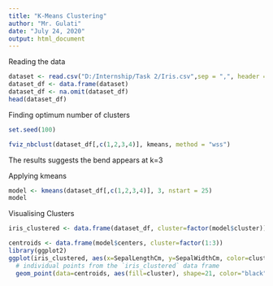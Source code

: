 ---
title: "K-Means Clustering"
author: "Mr. Gulati"
date: "July 24, 2020"
output: html_document
---
Reading the data

```{r}
dataset <- read.csv("D:/Internship/Task 2/Iris.csv",sep = ",", header = TRUE)
dataset_df <- data.frame(dataset)
dataset_df <- na.omit(dataset_df)
head(dataset_df)
```
Finding optimum number of clusters

```{r}
set.seed(100)

fviz_nbclust(dataset_df[,c(1,2,3,4)], kmeans, method = "wss")
```
The results suggests the bend appears at k=3

Applying kmeans
```{r}
model <- kmeans(dataset_df[,c(1,2,3,4)], 3, nstart = 25)
model
```

Visualising Clusters

```{r}
iris_clustered <- data.frame(dataset_df, cluster=factor(model$cluster))

centroids <- data.frame(model$centers, cluster=factor(1:3))
library(ggplot2)
ggplot(iris_clustered, aes(x=SepalLengthCm, y=SepalWidthCm, color=cluster, shape=Species)) + geom_point(aes(shape=Species)) +
  # individual points from the `iris_clustered` data frame
  geom_point(data=centroids, aes(fill=cluster), shape=21, color="black", size=3, stroke=1) # centroids

```

